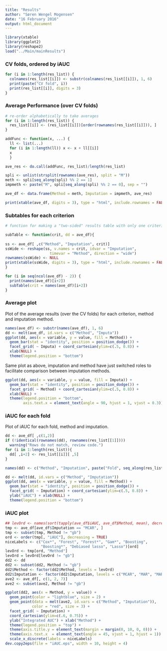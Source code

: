 ```yaml
---
title: "Results"
author: "Søren Wengel Mogensen"
date: "16 February 2016"
output: html_document
---
```



```r
library(xtable)
library(ggplot2)
library(reshape2)
load("../Main/mainResults")
```

### CV folds, ordered by iAUC

```r
for (i in 1:length(res_list)) {
  colnames(res_list[[i]]) <- substr(colnames(res_list[[i]]), 1, 6)
  print(paste("CV fold", i))
  print(res_list[[i]], digits = 3)
}
```

### Average Performance (over CV folds)

```r
# re-order alphabetically to take averages
for (i in 1:length(res_list)) {
  res_list[[i]] <- (res_list[[i]])[order(rownames(res_list[[i]])), ]
}

addFunc <- function(x, ...) {
  ll <- list(...)
  for (i in 1:length(ll)) x <- x + ll[[i]]
  x
  }

ave_res <- do.call(addFunc, res_list)/length(res_list)
```


```r
spli <- unlist(strsplit(rownames(ave_res), split = "M"))
meth <- spli[seq_along(spli) %% 2 == 1]
impmeth <- paste("M", spli[seq_along(spli) %% 2 == 0], sep = "")

ave_df <- data.frame(Method = meth, Imputation = impmeth, ave_res)
```

```r
print(xtable(ave_df, digits = 3), type = "html", include.rownames = FALSE)
```


### Subtables for each criterion

```r
# function for making a "two-sided" results table with only one criterion

subTable <- function(crit, dd = ave_df){
  
ss <- ave_df[ ,c("Method", "Imputation", crit)]
ssWide <- reshape(ss, v.names = crit, idvar = "Imputation",
                    timevar = "Method", direction = "wide")
rownames(ssWide) <- NULL
print(xtable(ssWide, digits = 3), type = "html", include.rownames = FALSE)
}

```

```r
for (i in seq(ncol(ave_df) - 2)) { 
  print(names(ave_df)[i+2])
  subTable(crit = names(ave_df)[i+2])
}
```

### Average plot

Plot of the average results (over the CV folds) for each criterion, method and imputation method.

```r
names(ave_df) <- substr(names(ave_df), 1, 6)
dd <- melt(ave_df, id.vars = c("Method", "Imputa"))
ggplot(dd, aes(x = variable, y = value, fill = Method)) + 
  geom_bar(stat = "identity", position = position_dodge()) +
  facet_grid( ~ Imputa) + coord_cartesian(ylim=c(.5, 0.8)) + 
  xlab(NULL) +
  theme(legend.position = "bottom")
```

Same plot as above, imputation and method have just switched roles to facilitate comparison between imputation methods.

```r
ggplot(dd, aes(x = variable, y = value, fill = Imputa)) + 
  geom_bar(stat = "identity", position = position_dodge()) +
  facet_grid( ~ Method) + coord_cartesian(ylim=c(.5, 0.8)) + 
  xlab(NULL) +
  theme(legend.position = "bottom",
        axis.text.x = element_text(angle = 90, hjust = 1, vjust = 0.3))
```

### iAUC for each fold

Plot of iAUC for each fold, method and imputation.

```r
dd <- ave_df[ ,c(1,2)]
if (!identical(rownames(dd), rownames(res_list[[1]]))) 
  warning("Rows do not match, review code.")
for (i in 1:length(res_list)){
  dd[ ,i+2] <- res_list[[i]][ ,5]
}

names(dd) <- c("Method", "Imputation", paste("Fold", seq_along(res_list)))

dd <- melt(dd, id.vars = c("Method", "Imputation"))
ggplot(dd, aes(x = variable, y = value, fill = Method)) + 
  geom_bar(stat = "identity", position = position_dodge()) +
  facet_grid( ~ Imputation) + coord_cartesian(ylim=c(.5, 0.8)) +
  ylab("iAUC") + xlab(NULL) +
  theme(legend.position = "bottom")
```


### iAUC plot

```r
## levOrd <- names(sort(tapply(ave_df$iAUC, ave_df$Method, mean), decreasing = TRUE))
tmp <- ave_df[ave_df$Imputation == "MCAR", ]
tmp <- subset(tmp, Method != "gb")
ord <- order(tmp[, "iAUC"], decreasing = TRUE)
niceLabels <- c("Cox*", "Forest", "Forest*", "Gam*", "Boosting", 
                "Boosting*", "Debiased lasso", "Lasso")[ord]
levOrd <- tmp[ord, "Method"]
levOrd = levOrd[levOrd != "gb"]
dd2 <- dd
dd2 <- subset(dd2, Method != "gb")
dd2$Method <- factor(dd2$Method, levels = levOrd)
dd2$Imputation <- factor(dd2$Imputation, levels = c("MCAR", "MAR", "MARwR"))         
ave2 <- ave_df[, c(1, 2, 7)]
ave2 <- subset(ave2, Method != "gb")

ggplot(dd2, aes(x = Method, y = value)) + 
  geom_point(color = "lightblue", size = 2) + 
  geom_point(data = melt(ave2, id.vars = c("Method", "Imputation")),
            color = "red", size = 3) + 
  facet_grid( ~ Imputation) + 
  coord_cartesian(ylim=c(.6, 0.75)) +
  ylab("Integrated AUC") + xlab("Method") +
  theme(legend.position = "top") + 
  theme(axis.title.y = element_text(margin = margin(0, 10, 0, 0))) +
  theme(axis.text.x  = element_text(angle = 45, vjust = 1, hjust = 1)) + 
  scale_x_discrete(labels = niceLabels)
dev.copy2eps(file = "iAUC.eps", width = 10, height = 4)
```






